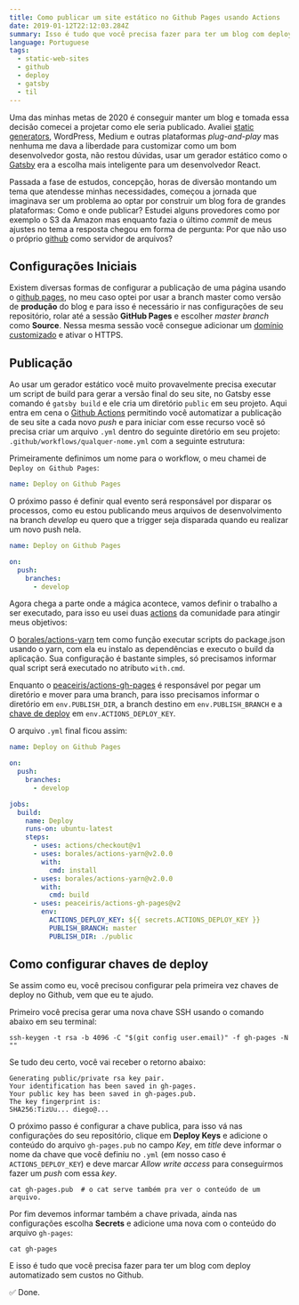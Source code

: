 ```yaml
---
title: Como publicar um site estático no Github Pages usando Actions
date: 2019-01-12T22:12:03.284Z
summary: Isso é tudo que você precisa fazer para ter um blog com deploy automatizado sem custos com o Github.
language: Portuguese
tags:
  - static-web-sites
  - github
  - deploy
  - gatsby
  - til
---
```


Uma das minhas metas de 2020 é conseguir manter um blog e tomada essa decisão comecei a projetar como ele seria publicado. Avaliei [static generators](/tags/static-web-sites), WordPress, Medium e outras plataformas _plug-and-play_ mas nenhuma me dava a liberdade para customizar como um bom desenvolvedor gosta, não restou dúvidas, usar um gerador estático como o [Gatsby](https://www.gatsbyjs.org/) era a escolha mais inteligente para um desenvolvedor React.

Passada a fase de estudos, concepção, horas de diversão montando um tema que atendesse minhas necessidades, começou a jornada que imaginava ser um problema ao optar por construir um blog fora de grandes plataformas: Como e onde publicar? Estudei alguns provedores como por exemplo o S3 da Amazon mas enquanto fazia o último _commit_ de meus ajustes no tema a resposta chegou em forma de pergunta: Por que não uso o próprio [github](https://github.com/diegocosta) como servidor de arquivos?

## Configurações Iniciais

Existem diversas formas de configurar a publicação de uma página usando o [github pages](https://pages.github.com/), no meu caso optei por usar a branch master como versão de **produção** do blog e para isso é necessário ir nas configurações de seu repositório, rolar até a sessão **GitHub Pages** e escolher _master branch_ como **Source**. Nessa mesma sessão você consegue adicionar um [domínio customizado](https://help.github.com/en/github/working-with-github-pages/configuring-a-custom-domain-for-your-github-pages-site) e ativar o HTTPS.

## Publicação

Ao usar um gerador estático você muito provavelmente precisa executar um script de build para gerar a versão final do seu site, no Gatsby esse comando é `gatsby build` e ele cria um diretório `public` em seu projeto. Aqui entra em cena o [Github Actions](https://github.com/features/actions) permitindo você automatizar a publicação de seu site a cada novo _push_ e para iniciar com esse recurso você só precisa criar um arquivo `.yml` dentro do seguinte diretório em seu projeto: `.github/workflows/qualquer-nome.yml` com a seguinte estrutura:

Primeiramente definimos um nome para o workflow, o meu chamei de `Deploy on Github Pages`:

```yml
name: Deploy on Github Pages
```

O próximo passo é definir qual evento será responsável por disparar os processos, como eu estou publicando meus arquivos de desenvolvimento na branch _develop_ eu quero que a trigger seja disparada quando eu realizar um novo push nela.

```yml
name: Deploy on Github Pages

on:
  push:
    branches:
      - develop
```

Agora chega a parte onde a mágica acontece, vamos definir o trabalho a ser executado, para isso eu usei duas [actions](https://help.github.com/en/actions/automating-your-workflow-with-github-actions/about-actions) da comunidade para atingir meus objetivos:

O [borales/actions-yarn](https://github.com/Borales/actions-yarn) tem como função executar scripts do package.json usando o yarn, com ela eu instalo as dependências e executo o build da aplicação. Sua configuração é bastante simples, só precisamos informar qual script será executado no atributo `with.cmd`.

Enquanto o [peaceiris/actions-gh-pages](https://github.com/peaceiris/actions-gh-pages) é responsável por pegar um diretório e mover para uma branch, para isso precisamos informar o diretório em `env.PUBLISH_DIR`, a branch destino em `env.PUBLISH_BRANCH` e a [chave de deploy](https://developer.github.com/v3/guides/managing-deploy-keys/) em `env.ACTIONS_DEPLOY_KEY`.

O arquivo `.yml` final ficou assim:

```yml
name: Deploy on Github Pages

on:
  push:
    branches:
      - develop

jobs:
  build:
    name: Deploy
    runs-on: ubuntu-latest
    steps:
      - uses: actions/checkout@v1
      - uses: borales/actions-yarn@v2.0.0
        with:
          cmd: install
      - uses: borales/actions-yarn@v2.0.0
        with:
          cmd: build
      - uses: peaceiris/actions-gh-pages@v2
        env:
          ACTIONS_DEPLOY_KEY: ${{ secrets.ACTIONS_DEPLOY_KEY }}
          PUBLISH_BRANCH: master
          PUBLISH_DIR: ./public
```

## Como configurar chaves de deploy

Se assim como eu, você precisou configurar pela primeira vez chaves de deploy no Github, vem que eu te ajudo.

Primeiro você precisa gerar uma nova chave SSH usando o comando abaixo em seu terminal:

```shell
ssh-keygen -t rsa -b 4096 -C "$(git config user.email)" -f gh-pages -N ""
```

Se tudo deu certo, você vai receber o retorno abaixo:

```shell
Generating public/private rsa key pair.
Your identification has been saved in gh-pages.
Your public key has been saved in gh-pages.pub.
The key fingerprint is:
SHA256:TizUu... diego@...
```

O próximo passo é configurar a chave publica, para isso vá nas configurações do seu repositório, clique em **Deploy Keys** e adicione o conteúdo do arquivo `gh-pages.pub` no campo _Key_, em _title_ deve informar o nome da chave que você definiu no `.yml` (em nosso caso é `ACTIONS_DEPLOY_KEY`) e deve marcar _Allow write access_ para conseguirmos fazer um _push_ com essa _key_.

```shell
cat gh-pages.pub  # o cat serve também pra ver o conteúdo de um arquivo.
```

Por fim devemos informar também a chave privada, ainda nas configurações escolha **Secrets** e adicione uma nova com o conteúdo do arquivo `gh-pages`:

```shell
cat gh-pages
```

E isso é tudo que você precisa fazer para ter um blog com deploy automatizado sem custos no Github.

✅ Done.
